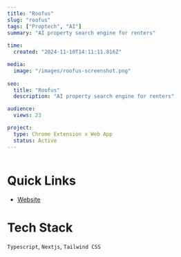 ```yaml
---
title: "Roofus"
slug: "roofus"
tags: ["Proptech", "AI"]
summary: "AI property search engine for renters"
 
time:
  created: "2024-11-10T14:11:11.816Z"

media:
  image: "/images/roofus-screenshot.png"
 
seo:
  title: "Roofus"
  description: "AI property search engine for renters"

audience:
  views: 23

project:
  type: Chrome Extension x Web App
  status: Active
---
```


<Image src='/images/roofus-screenshot.png' alt='' caption=''/>

# Quick Links
- [Website](https://roofus.rent)


# Tech Stack
`Typescript`, `Nextjs`, `Tailwind CSS`
